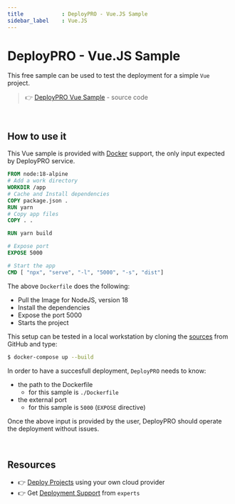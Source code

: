 ```yaml
---
title            : DeployPRO - Vue.JS Sample 
sidebar_label    : Vue.JS
---
```


# DeployPRO - Vue.JS Sample

This free sample can be used to test the deployment for a simple `Vue` project. 

> 👉 [DeployPRO Vue Sample](https://github.com/app-generator/deploypro-vue) - source code

<br />

## How to use it

This Vue sample is provided with [Docker](https://github.com/app-generator/deploypro-vue/blob/main/Dockerfile) support, the only input expected by DeployPRO service. 

```Dockerfile
FROM node:18-alpine
# Add a work directory
WORKDIR /app
# Cache and Install dependencies
COPY package.json .
RUN yarn
# Copy app files
COPY . .

RUN yarn build

# Expose port
EXPOSE 5000

# Start the app
CMD [ "npx", "serve", "-l", "5000", "-s", "dist"]
```

The above `Dockerfile` does the following: 

- Pull the Image for NodeJS, version 18
- Install the dependencies 
- Expose the port 5000
- Starts the project  

This setup can be tested in a local workstation by cloning the [sources](https://github.com/app-generator/deploypro-vue) from GitHub and type:

```bash
$ docker-compose up --build
```

In order to have a succesfull deployment, `DeployPRO` needs to know:

- the path to the Dockerfile
  - for this sample is `./Dockerfile`
- the external port
  - for this sample is `5000` (`EXPOSE` directive)

Once the above input is provided by the user, DeployPRO should operate the deployment without issues. 

<br />

## Resources

- 👉 [Deploy Projects](https://deploypro.dev/) using your own cloud provider
- 👉 Get [Deployment Support](https://deploypro.dev/support/) from `experts` 
